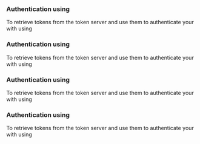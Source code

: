 

<PlatformWrapper platform="android">

### Authentication using <Vg k="UIK" />

To retrieve tokens from the token server and use them to authenticate your <Vpl k="CLIENT" /> with <Vg k="AGORA_BACKEND" /> using  <Vg k="UIK" />

<ProjectImplementUIKit />

</PlatformWrapper>

<PlatformWrapper platform="flutter">

### Authentication using <Vg k="UIK" />

To retrieve tokens from the token server and use them to authenticate your <Vpl k="CLIENT" /> with <Vg k="AGORA_BACKEND" /> using  <Vg k="UIK" />

<ProjectImplementUIKit />

</PlatformWrapper>
<PlatformWrapper platform="ios">

### Authentication using <Vg k="UIK" />

To retrieve tokens from the token server and use them to authenticate your <Vpl k="CLIENT" /> with <Vg k="AGORA_BACKEND" /> using  <Vg k="UIK" />

<ProjectImplementUIKit />

</PlatformWrapper>
<PlatformWrapper platform="web">

### Authentication using <Vg k="UIK" />

To retrieve tokens from the token server and use them to authenticate your <Vpl k="CLIENT" /> with <Vg k="AGORA_BACKEND" /> using  <Vg k="UIK" />

<ProjectImplementUIKit />

</PlatformWrapper>